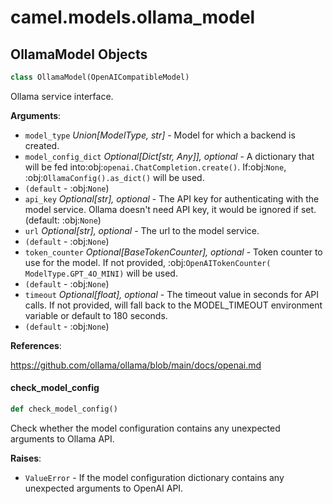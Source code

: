 <a id="camel.models.ollama_model"></a>

# camel.models.ollama\_model

<a id="camel.models.ollama_model.OllamaModel"></a>

## OllamaModel Objects

```python
class OllamaModel(OpenAICompatibleModel)
```

Ollama service interface.

**Arguments**:

- `model_type` _Union[ModelType, str]_ - Model for which a backend is
  created.
- `model_config_dict` _Optional[Dict[str, Any]], optional_ - A dictionary
  that will be fed into:obj:`openai.ChatCompletion.create()`.
  If:obj:`None`, :obj:`OllamaConfig().as_dict()` will be used.
- `(default` - :obj:`None`)
- `api_key` _Optional[str], optional_ - The API key for authenticating with
  the model service.  Ollama doesn't need API key, it would be
  ignored if set. (default: :obj:`None`)
- `url` _Optional[str], optional_ - The url to the model service.
- `(default` - :obj:`None`)
- `token_counter` _Optional[BaseTokenCounter], optional_ - Token counter to
  use for the model. If not provided, :obj:`OpenAITokenCounter(
  ModelType.GPT_4O_MINI)` will be used.
- `(default` - :obj:`None`)
- `timeout` _Optional[float], optional_ - The timeout value in seconds for
  API calls. If not provided, will fall back to the MODEL_TIMEOUT
  environment variable or default to 180 seconds.
- `(default` - :obj:`None`)
  

**References**:

  https://github.com/ollama/ollama/blob/main/docs/openai.md

<a id="camel.models.ollama_model.OllamaModel.check_model_config"></a>

#### check\_model\_config

```python
def check_model_config()
```

Check whether the model configuration contains any
unexpected arguments to Ollama API.

**Raises**:

- `ValueError` - If the model configuration dictionary contains any
  unexpected arguments to OpenAI API.

